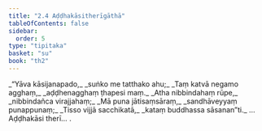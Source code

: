 ```yaml
---
title: "2.4 Aḍḍhakāsitherīgāthā"
tableOfContents: false
sidebar:
  order: 5
type: "tipitaka"
basket: "su"
book: "th2"
---
```



<DynamicBreadcrumb />

<Division number="25" book="th2">

<Paragraph number="48" type="verses" book="th2">
_“Yāva kāsijanapado,_  
_suṅko me tatthako ahu;_  
_Taṃ katvā negamo agghaṃ,_  
_aḍḍhenagghaṃ ṭhapesi maṃ._  

</Paragraph>

</Division>
<Division number="26" book="th2">

<Paragraph number="49" type="verses" book="th2">
_Atha nibbindahaṃ rūpe,_  
_nibbindañca virajjahaṃ;_  
_Mā puna jātisaṃsāraṃ,_  
_sandhāveyyaṃ punappunaṃ;_  
_Tisso vijjā sacchikatā,_  
_kataṃ buddhassa sāsanan”ti._  


</Paragraph>
</Division>

<Paragraph number="50" type="center" book="th2">
…  Aḍḍhakāsi therī… .
</Paragraph>
